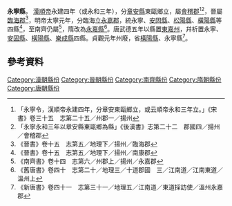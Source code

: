 {{主條目消歧義|關於中國歷史上其他永寧縣，請參見：'''[[永寧縣_(消歧義)|永寧縣_(消歧義)]]'''。}}
'''永寧縣'''， [[漢順帝|漢順帝]]永建四年（或永和三年），分[[章安縣|章安縣]]東甌鄉立，屬[[會稽郡|會稽郡]]<ref>「永寧令，漢順帝永建四年，分章安東甌鄉立，或云順帝永和三年立。」《宋書》卷三十五　志第二十五／州郡一／揚州</ref><ref>「永寧永和三年以章安縣東甌鄉為縣」《後漢書》志第二十二　郡國四／揚州／會稽郡</ref>，晉屬[[臨海郡|臨海郡]]<ref>《晉書》卷十五　志第五／地理下／揚州／臨海郡</ref>，明帝太寧元年，分臨海立[[永嘉郡|永嘉郡]]，統永寧、[[安固縣|安固縣]]、[[松陽縣|松陽縣]]、[[橫陽縣|橫陽縣]]等四縣<ref>《晉書》卷十五　志第五／地理下／揚州／南康郡</ref>，至南齊仍屬<ref>《南齊書》卷十四　志第六／州郡上／揚州／永嘉郡</ref>，隋改為[[永嘉縣|永嘉縣]]<ref>《舊唐書》卷四十　志第二十／地理三／十道郡國　三／江南道／江南東道／溫州上</ref>。唐武德五年以縣置[[東嘉州|東嘉州]]，幷析置永寧、[[安固縣|安固縣]]、[[橫陽縣|橫陽縣]]、[[樂成縣|樂成縣]]四縣。貞觀元年州廢，省[[橫陽縣|橫陽縣]]、永寧縣<ref>《新唐書》卷四十一　志第三十一／地理五／江南道／東道採訪使／溫州永嘉郡</ref>。
== 參考資料 ==
{{reflist}}
{{中國古代行政區劃小作品}}
[[Category:漢朝縣份|Category:漢朝縣份]]
[[Category:晉朝縣份|Category:晉朝縣份]]
[[Category:南齊縣份|Category:南齊縣份]]
[[Category:隋朝縣份|Category:隋朝縣份]]
[[Category:唐朝縣份|Category:唐朝縣份]]